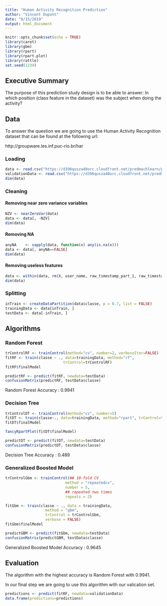 ```yaml
---
title: "Human Activity Recognition Prediction"
author: "Vincent Dupont"
date: "8/15/2019"
output: html_document
---
```


```r
knitr::opts_chunk$set(echo = TRUE)
library(caret)
library(gbm)
library(rpart)
library(rpart.plot)
library(rattle)
set.seed(1234)
```

## Executive Summary

The purpose of this prediction study design is to be able to answer: In which position (class feature in the dataset) was the subject when doing the activity?


## Data

To answer the question we are going to use the Human Activity Recognition dataset that can be found at the following url:

http://groupware.les.inf.puc-rio.br/har

### Loading

```r
data <- read.csv("https://d396qusza40orc.cloudfront.net/predmachlearn/pml-training.csv", header=T)
validationData <- read.csv("https://d396qusza40orc.cloudfront.net/predmachlearn/pml-testing.csv", header=T)
dim(data)
```

### Cleaning

#### Removing near zero variance variables
```r
NZV <- nearZeroVar(data)
data <- data[, -NZV]
dim(data)
```

#### Removing NA
```r
anyNA    <- sapply(data, function(x) any(is.na(x)))
data <- data[, anyNA==FALSE]
dim(data)
```

#### Removing useless features
```r
data <- within(data, rm(X, user_name, raw_timestamp_part_1, raw_timestamp_part_2, cvtd_timestamp, num_window))
dim(data)
```

### Splitting
```r
inTrain <- createDataPartition(data$classe, p = 0.7, list = FALSE)
trainingData <- data[inTrain, ]
testData <- data[-inTrain, ]
```

## Algorithms

### Random Forest
```r
trControlRF <- trainControl(method="cv", number=2, verboseIter=FALSE)
fitRF <- train(classe ~ ., data=trainingData, method="rf",
                          trControl=trControlRF)
fitRF$finalModel

```

```r
predictRF <- predict(fitRF, newdata=testData)
confusionMatrix(predictRF, testData$classe)
```

Random Forest Accuracy : 0.9941

### Decision Tree
```r
trControlDT <- trainControl(method="cv", number=5)
fitDT <- train(classe~., data=trainingData, method="rpart", trControl=trControlDT)
fitDT$finalModel
```

```r
fancyRpartPlot(fitDT$finalModel)
```


```r
predictDT <- predict(fitDT, newdata=testData)
confusionMatrix(predictDT, testData$classe)
```

Decision Tree Accuracy : 0.489

### Generalized Boosted Model

```r
trControlGbm <- trainControl(## 10-fold CV
                           method = "repeatedcv",
                           number = 5,
                           ## repeated two times
                           repeats = 2)

fitGbm <- train(classe ~ ., data = trainingData,
                  method = "gbm",
                  trControl = trControlGbm,
                  verbose = FALSE)
fitGbm$finalModel
```

```r
predictGBM <- predict(fitGbm, newdata=testData)
confusionMatrix(predictGBM, testData$classe)
```

Generalized Boosted Model Accuracy : 0.9645


## Evaluation

The algorithm with the highest accuracy is Random Forest with 0.9941.

In our final step we are going to use this algorithm with our valication set.

```r
predictions <- predict(fitRF, newdata=validationData)
data.frame(predictions=predictions)
```
